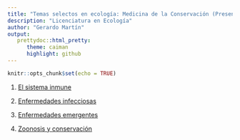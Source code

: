 ```yaml
---
title: "Temas selectos en ecología: Medicina de la Conservación (Presentaciones)"
description: "Licenciatura en Ecología"
author: "Gerardo Martín"
output:
   prettydoc::html_pretty:
      theme: caiman
      highlight: github
---
```


```r
knitr::opts_chunk$set(echo = TRUE)
```

1. [El sistema inmune](Inmuno.pdf)

2. [Enfermedades infecciosas](Infecciosas.pdf)

3. [Enfermedades emergentes](Emergentes.pdf)

4. [Zoonosis y conservación](Zoonosis.pdf)
